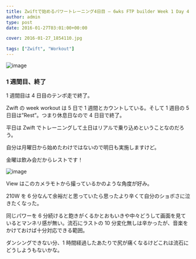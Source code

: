 ---
title: Zwiftで始めるパワートレーニング4日目 – 6wks FTP builder Week 1 Day 4
author: admin
type: post
date: 2016-01-27T03:01:00+00:00

cover: 2016-01-27_1854110.jpg

tags: ["Zwift", "Workout"]
---

![image](./2016-01-27_1854110.jpg)

### 1 週間目、終了

1 週間目は 4 日目のテンポ走で終了。

Zwift の week workout は 5 日で 1 週間とカウントしている。そして 1 週目の 5 日目は&#8221;Rest&#8221;。つまり休息日なので 4 日目で終了。

平日は Zwift でトレーニングして土日はリアルで乗り込めということなのだろう。

自分は月曜日から始めたわけではないので明日も実施しますけど。

金曜は飲み会だからレストです！

![image](./2016-01-27_1903322.jpg)

View はこのカメラモトから撮っているかのような角度が好み。

210W を 6 分なんて余裕だと思っていたら思ったより辛くて自分のショボさに泣きたくなった。

同じパワーを 6 分続けると飽きがくるかとおもいきや中々どうして画面を見ているとマンネリ感が無い。流石にラストの 10 分変化無しは辛かったが、音楽をかけておけば十分対応できる範囲。

ダンシングできない分、1 時間経過したあたりで尻が痛くなるけどこれは流石にどうしようもないかな。

<linkBox
  isAmazonLink
  url="http://www.amazon.co.jp/exec/obidos/ASIN/490531500X/gensobunya-22/ref=nosim/"
/>
